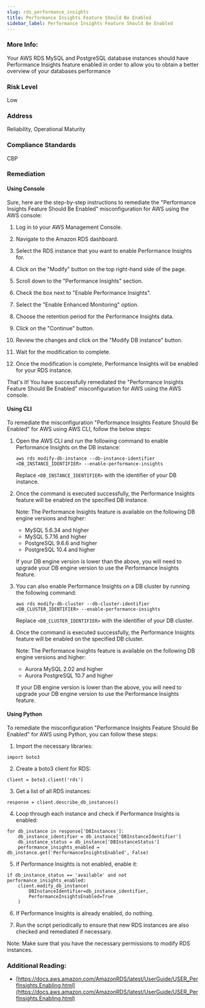 ```yaml
---
slug: rds_performance_insights
title: Performance Insights Feature Should Be Enabled
sidebar_label: Performance Insights Feature Should Be Enabled
---
```


### More Info:

Your AWS RDS MySQL and PostgreSQL database instances should have Performance Insights feature enabled in order to allow you to obtain a better overview of your databases performance

### Risk Level

Low

### Address

Reliability, Operational Maturity

### Compliance Standards

CBP

### Remediation

#### Using Console

Sure, here are the step-by-step instructions to remediate the "Performance Insights Feature Should Be Enabled" misconfiguration for AWS using the AWS console:

1. Log in to your AWS Management Console.

2. Navigate to the Amazon RDS dashboard.

3. Select the RDS instance that you want to enable Performance Insights for.

4. Click on the "Modify" button on the top right-hand side of the page.

5. Scroll down to the "Performance Insights" section.

6. Check the box next to "Enable Performance Insights".

7. Select the "Enable Enhanced Monitoring" option.

8. Choose the retention period for the Performance Insights data.

9. Click on the "Continue" button.

10. Review the changes and click on the "Modify DB instance" button.

11. Wait for the modification to complete.

12. Once the modification is complete, Performance Insights will be enabled for your RDS instance.

That's it! You have successfully remediated the "Performance Insights Feature Should Be Enabled" misconfiguration for AWS using the AWS console.

#### Using CLI

To remediate the misconfiguration "Performance Insights Feature Should Be Enabled" for AWS using AWS CLI, follow the below steps:

1. Open the AWS CLI and run the following command to enable Performance Insights on the DB instance:

   ```
   aws rds modify-db-instance --db-instance-identifier <DB_INSTANCE_IDENTIFIER> --enable-performance-insights
   ```

   Replace `<DB_INSTANCE_IDENTIFIER>` with the identifier of your DB instance.

2. Once the command is executed successfully, the Performance Insights feature will be enabled on the specified DB instance.

   Note: The Performance Insights feature is available on the following DB engine versions and higher:

   - MySQL 5.6.34 and higher
   - MySQL 5.7.16 and higher
   - PostgreSQL 9.6.6 and higher
   - PostgreSQL 10.4 and higher

   If your DB engine version is lower than the above, you will need to upgrade your DB engine version to use the Performance Insights feature.

3. You can also enable Performance Insights on a DB cluster by running the following command:

   ```
   aws rds modify-db-cluster --db-cluster-identifier <DB_CLUSTER_IDENTIFIER> --enable-performance-insights
   ```

   Replace `<DB_CLUSTER_IDENTIFIER>` with the identifier of your DB cluster.

4. Once the command is executed successfully, the Performance Insights feature will be enabled on the specified DB cluster.

   Note: The Performance Insights feature is available on the following DB engine versions and higher:

   - Aurora MySQL 2.02 and higher
   - Aurora PostgreSQL 10.7 and higher

   If your DB engine version is lower than the above, you will need to upgrade your DB engine version to use the Performance Insights feature.

#### Using Python

To remediate the misconfiguration "Performance Insights Feature Should Be Enabled" for AWS using Python, you can follow these steps:

1. Import the necessary libraries:

```
import boto3
```

2. Create a boto3 client for RDS:

```
client = boto3.client('rds')
```

3. Get a list of all RDS instances:

```
response = client.describe_db_instances()
```

4. Loop through each instance and check if Performance Insights is enabled:

```
for db_instance in response['DBInstances']:
    db_instance_identifier = db_instance['DBInstanceIdentifier']
    db_instance_status = db_instance['DBInstanceStatus']
    performance_insights_enabled = db_instance.get('PerformanceInsightsEnabled', False)
```

5. If Performance Insights is not enabled, enable it:

```
if db_instance_status == 'available' and not performance_insights_enabled:
    client.modify_db_instance(
        DBInstanceIdentifier=db_instance_identifier,
        PerformanceInsightsEnabled=True
    )
```

6. If Performance Insights is already enabled, do nothing.

7. Run the script periodically to ensure that new RDS instances are also checked and remediated if necessary.

Note: Make sure that you have the necessary permissions to modify RDS instances.

### Additional Reading:

- [https://docs.aws.amazon.com/AmazonRDS/latest/UserGuide/USER_PerfInsights.Enabling.html](https://docs.aws.amazon.com/AmazonRDS/latest/UserGuide/USER_PerfInsights.Enabling.html) 


